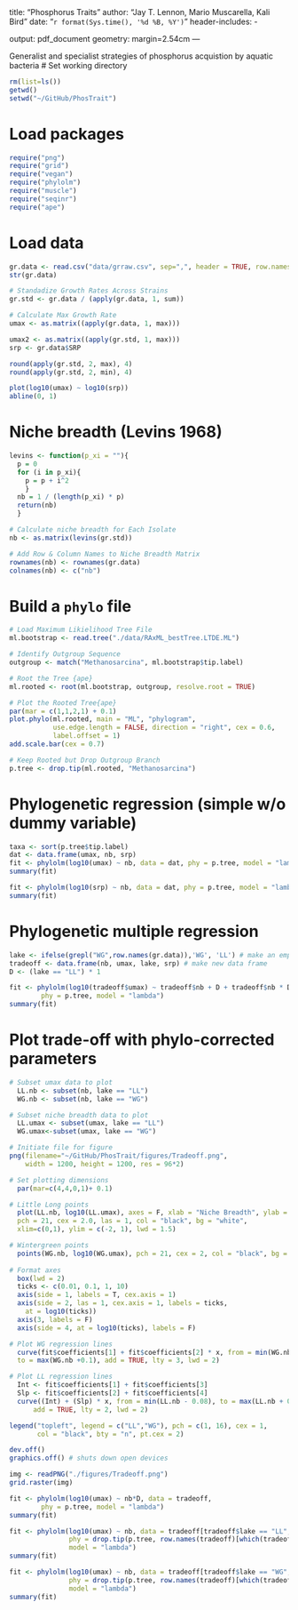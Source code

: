 title: "Phosphorus Traits"
author: "Jay T. Lennon, Mario Muscarella, Kali Bird"
date: "`r format(Sys.time(), '%d %B, %Y')`"
header-includes:
  - \usepackage{array}
output: pdf_document
geometry: margin=2.54cm
---

Generalist and specialist strategies of phosphorus acquistion by aquatic bacteria 
# Set working directory
```r
rm(list=ls())
getwd()
setwd("~/GitHub/PhosTrait")
```

# Load packages
```r
require("png")
require("grid")
require("vegan")
require("phylolm")
require("muscle")
require("seqinr")
require("ape")
```

# Load data
```r
gr.data <- read.csv("data/grraw.csv", sep=",", header = TRUE, row.names = 1)
str(gr.data)

# Standadize Growth Rates Across Strains
gr.std <- gr.data / (apply(gr.data, 1, sum))

# Calculate Max Growth Rate
umax <- as.matrix((apply(gr.data, 1, max))) 

umax2 <- as.matrix((apply(gr.std, 1, max))) 
srp <- gr.data$SRP

round(apply(gr.std, 2, max), 4)
round(apply(gr.std, 2, min), 4)

plot(log10(umax) ~ log10(srp))
abline(0, 1)
```

# Niche breadth (Levins 1968)
```r
levins <- function(p_xi = ""){
  p = 0
  for (i in p_xi){
    p = p + i^2
    }
  nb = 1 / (length(p_xi) * p)
  return(nb)
  }

# Calculate niche breadth for Each Isolate
nb <- as.matrix(levins(gr.std))

# Add Row & Column Names to Niche Breadth Matrix
rownames(nb) <- rownames(gr.data)
colnames(nb) <- c("nb")
```  

# Build a `phylo` file
```r
# Load Maximum Likielihood Tree File
ml.bootstrap <- read.tree("./data/RAxML_bestTree.LTDE.ML")

# Identify Outgroup Sequence
outgroup <- match("Methanosarcina", ml.bootstrap$tip.label)

# Root the Tree {ape}
ml.rooted <- root(ml.bootstrap, outgroup, resolve.root = TRUE)

# Plot the Rooted Tree{ape}
par(mar = c(1,1,2,1) + 0.1)
plot.phylo(ml.rooted, main = "ML", "phylogram", 
           use.edge.length = FALSE, direction = "right", cex = 0.6, 
           label.offset = 1)
add.scale.bar(cex = 0.7)

# Keep Rooted but Drop Outgroup Branch
p.tree <- drop.tip(ml.rooted, "Methanosarcina")
```

# Phylogenetic regression (simple w/o dummy variable)
```r
taxa <- sort(p.tree$tip.label)
dat <- data.frame(umax, nb, srp)
fit <- phylolm(log10(umax) ~ nb, data = dat, phy = p.tree, model = "lambda")
summary(fit)

fit <- phylolm(log10(srp) ~ nb, data = dat, phy = p.tree, model = "lambda")
summary(fit)
```

# Phylogenetic multiple regression
```r
lake <- ifelse(grepl("WG",row.names(gr.data)),'WG', 'LL') # make an empty vector for lake id
tradeoff <- data.frame(nb, umax, lake, srp) # make new data frame
D <- (lake == "LL") * 1

fit <- phylolm(log10(tradeoff$umax) ~ tradeoff$nb + D + tradeoff$nb * D, data = tradeoff, 
        phy = p.tree, model = "lambda")
summary(fit)

```

# Plot trade-off with phylo-corrected parameters
```r
# Subset umax data to plot
  LL.nb <- subset(nb, lake == "LL")
  WG.nb <- subset(nb, lake == "WG")

# Subset niche breadth data to plot
  LL.umax <- subset(umax, lake == "LL")
  WG.umax<-subset(umax, lake == "WG")

# Initiate file for figure
png(filename="~/GitHub/PhosTrait/figures/Tradeoff.png",
    width = 1200, height = 1200, res = 96*2)

# Set plotting dimensions
  par(mar=c(4,4,0,1)+ 0.1)

# Little Long points
  plot(LL.nb, log10(LL.umax), axes = F, xlab = "Niche Breadth", ylab = "Maximum Growth Rate", 
  pch = 21, cex = 2.0, las = 1, col = "black", bg = "white",
  xlim=c(0,1), ylim = c(-2, 1), lwd = 1.5)

# Wintergreen points
  points(WG.nb, log10(WG.umax), pch = 21, cex = 2, col = "black", bg = "black")
  
# Format axes
  box(lwd = 2)
  ticks <- c(0.01, 0.1, 1, 10)
  axis(side = 1, labels = T, cex.axis = 1)
  axis(side = 2, las = 1, cex.axis = 1, labels = ticks,
    at = log10(ticks))
  axis(3, labels = F)
  axis(side = 4, at = log10(ticks), labels = F)

# Plot WG regression lines
  curve(fit$coefficients[1] + fit$coefficients[2] * x, from = min(WG.nb - 0.1), 
  to = max(WG.nb +0.1), add = TRUE, lty = 3, lwd = 2)

# Plot LL regression lines
  Int <- fit$coefficients[1] + fit$coefficients[3]
  Slp <- fit$coefficients[2] + fit$coefficients[4]
  curve((Int) + (Slp) * x, from = min(LL.nb - 0.08), to = max(LL.nb + 0.1), 
      add = TRUE, lty = 2, lwd = 2)

legend("topleft", legend = c("LL","WG"), pch = c(1, 16), cex = 1, 
       col = "black", bty = "n", pt.cex = 2)

dev.off()
graphics.off() # shuts down open devices
```

```r
img <- readPNG("./figures/Tradeoff.png")
grid.raster(img)
```

```r
fit <- phylolm(log10(umax) ~ nb*D, data = tradeoff, 
        phy = p.tree, model = "lambda")
summary(fit)

fit <- phylolm(log10(umax) ~ nb, data = tradeoff[tradeoff$lake == "LL", ], 
               phy = drop.tip(p.tree, row.names(tradeoff)[which(tradeoff$lake != "LL")]), 
               model = "lambda")
summary(fit)

fit <- phylolm(log10(umax) ~ nb, data = tradeoff[tradeoff$lake == "WG", ], 
               phy = drop.tip(p.tree, row.names(tradeoff)[which(tradeoff$lake != "WG")]), 
               model = "lambda")
summary(fit)



```

